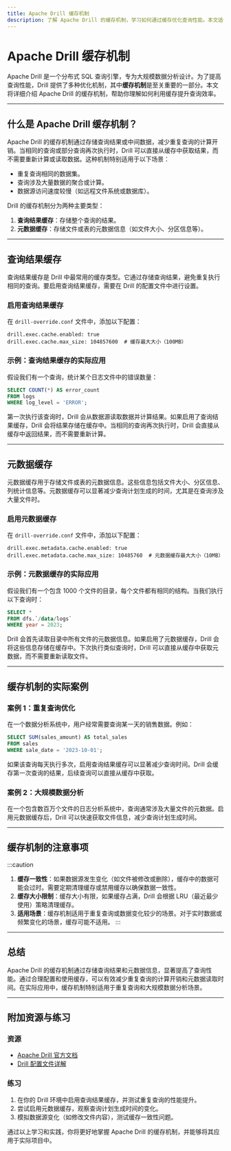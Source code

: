 ```yaml
---
title: Apache Drill 缓存机制
description: 了解 Apache Drill 的缓存机制，学习如何通过缓存优化查询性能。本文适合初学者，包含概念讲解、代码示例和实际案例。
---
```


# Apache Drill 缓存机制

Apache Drill 是一个分布式 SQL 查询引擎，专为大规模数据分析设计。为了提高查询性能，Drill 提供了多种优化机制，其中**缓存机制**是至关重要的一部分。本文将详细介绍 Apache Drill 的缓存机制，帮助你理解如何利用缓存提升查询效率。

---

## 什么是 Apache Drill 缓存机制？

Apache Drill 的缓存机制通过存储查询结果或中间数据，减少重复查询的计算开销。当相同的查询或部分查询再次执行时，Drill 可以直接从缓存中获取结果，而不需要重新计算或读取数据。这种机制特别适用于以下场景：

- 重复查询相同的数据集。
- 查询涉及大量数据的聚合或计算。
- 数据源访问速度较慢（如远程文件系统或数据库）。

Drill 的缓存机制分为两种主要类型：
1. **查询结果缓存**：存储整个查询的结果。
2. **元数据缓存**：存储文件或表的元数据信息（如文件大小、分区信息等）。

---

## 查询结果缓存

查询结果缓存是 Drill 中最常用的缓存类型。它通过存储查询结果，避免重复执行相同的查询。要启用查询结果缓存，需要在 Drill 的配置文件中进行设置。

### 启用查询结果缓存

在 `drill-override.conf` 文件中，添加以下配置：

```plaintext
drill.exec.cache.enabled: true
drill.exec.cache.max_size: 104857600  # 缓存最大大小（100MB）
```

### 示例：查询结果缓存的实际应用

假设我们有一个查询，统计某个日志文件中的错误数量：

```sql
SELECT COUNT(*) AS error_count
FROM logs
WHERE log_level = 'ERROR';
```

第一次执行该查询时，Drill 会从数据源读取数据并计算结果。如果启用了查询结果缓存，Drill 会将结果存储在缓存中。当相同的查询再次执行时，Drill 会直接从缓存中返回结果，而不需要重新计算。

---

## 元数据缓存

元数据缓存用于存储文件或表的元数据信息。这些信息包括文件大小、分区信息、列统计信息等。元数据缓存可以显著减少查询计划生成的时间，尤其是在查询涉及大量文件时。

### 启用元数据缓存

在 `drill-override.conf` 文件中，添加以下配置：

```plaintext
drill.exec.metadata.cache.enabled: true
drill.exec.metadata.cache.max_size: 10485760  # 元数据缓存最大大小（10MB）
```

### 示例：元数据缓存的实际应用

假设我们有一个包含 1000 个文件的目录，每个文件都有相同的结构。当我们执行以下查询时：

```sql
SELECT *
FROM dfs.`/data/logs`
WHERE year = 2023;
```

Drill 会首先读取目录中所有文件的元数据信息。如果启用了元数据缓存，Drill 会将这些信息存储在缓存中。下次执行类似查询时，Drill 可以直接从缓存中获取元数据，而不需要重新读取文件。

---

## 缓存机制的实际案例

### 案例 1：重复查询优化

在一个数据分析系统中，用户经常需要查询某一天的销售数据。例如：

```sql
SELECT SUM(sales_amount) AS total_sales
FROM sales
WHERE sale_date = '2023-10-01';
```

如果该查询每天执行多次，启用查询结果缓存可以显著减少查询时间。Drill 会缓存第一次查询的结果，后续查询可以直接从缓存中获取。

### 案例 2：大规模数据分析

在一个包含数百万个文件的日志分析系统中，查询通常涉及大量文件的元数据。启用元数据缓存后，Drill 可以快速获取文件信息，减少查询计划生成时间。

---

## 缓存机制的注意事项

:::caution
1. **缓存一致性**：如果数据源发生变化（如文件被修改或删除），缓存中的数据可能会过时。需要定期清理缓存或禁用缓存以确保数据一致性。
2. **缓存大小限制**：缓存大小有限，如果缓存占满，Drill 会根据 LRU（最近最少使用）策略清理缓存。
3. **适用场景**：缓存机制适用于重复查询或数据变化较少的场景。对于实时数据或频繁变化的场景，缓存可能不适用。
:::

---

## 总结

Apache Drill 的缓存机制通过存储查询结果和元数据信息，显著提高了查询性能。通过合理配置和使用缓存，可以有效减少重复查询的计算开销和元数据读取时间。在实际应用中，缓存机制特别适用于重复查询和大规模数据分析场景。

---

## 附加资源与练习

### 资源
- [Apache Drill 官方文档](https://drill.apache.org/docs/)
- [Drill 配置文件详解](https://drill.apache.org/docs/configuration-options/)

### 练习
1. 在你的 Drill 环境中启用查询结果缓存，并测试重复查询的性能提升。
2. 尝试启用元数据缓存，观察查询计划生成时间的变化。
3. 模拟数据源变化（如修改文件内容），测试缓存一致性问题。

通过以上学习和实践，你将更好地掌握 Apache Drill 的缓存机制，并能够将其应用于实际项目中。
